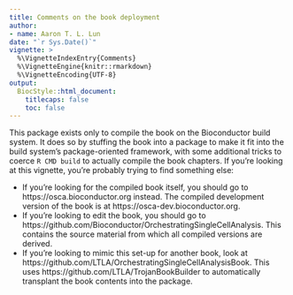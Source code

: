 ```yaml
---
title: Comments on the book deployment
author: 
- name: Aaron T. L. Lun
date: "`r Sys.Date()`"
vignette: >
  %\VignetteIndexEntry{Comments}
  %\VignetteEngine{knitr::rmarkdown}
  %\VignetteEncoding{UTF-8}    
output: 
  BiocStyle::html_document:
    titlecaps: false
    toc: false
---
```


This package exists only to compile the book on the Bioconductor build system.
It does so by stuffing the book into a package to make it fit into the build system's package-oriented framework,
with some additional tricks to coerce `R CMD build` to actually compile the book chapters.
If you're looking at this vignette, you're probably trying to find something else:

- If you're looking for the compiled book itself, you should go to https://osca.bioconductor.org instead.
The compiled development version of the book is at https://osca-dev.bioconductor.org.
- If you're looking to edit the book, you should go to https://github.com/Bioconductor/OrchestratingSingleCellAnalysis.
This contains the source material from which all compiled versions are derived.
- If you're looking to mimic this set-up for another book, look at https://github.com/LTLA/OrchestratingSingleCellAnalysisBook.
This uses https://github.com/LTLA/TrojanBookBuilder to automatically transplant the book contents into the package.

